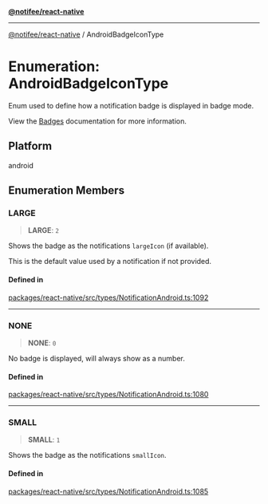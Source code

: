 [**@notifee/react-native**](react-native/reference/index)

***

[@notifee/react-native](react-native/reference/index) / AndroidBadgeIconType

# Enumeration: AndroidBadgeIconType

Enum used to define how a notification badge is displayed in badge mode.

View the [Badges](/react-native/android/appearance#badges) documentation for more information.

## Platform

android

## Enumeration Members

### LARGE

> **LARGE**: `2`

Shows the badge as the notifications `largeIcon` (if available).

This is the default value used by a notification if not provided.

#### Defined in

[packages/react-native/src/types/NotificationAndroid.ts:1092](https://github.com/invertase/notifee/blob/main/packages/react-native/src/types/NotificationAndroid.ts#L1092)

***

### NONE

> **NONE**: `0`

No badge is displayed, will always show as a number.

#### Defined in

[packages/react-native/src/types/NotificationAndroid.ts:1080](https://github.com/invertase/notifee/blob/main/packages/react-native/src/types/NotificationAndroid.ts#L1080)

***

### SMALL

> **SMALL**: `1`

Shows the badge as the notifications `smallIcon`.

#### Defined in

[packages/react-native/src/types/NotificationAndroid.ts:1085](https://github.com/invertase/notifee/blob/main/packages/react-native/src/types/NotificationAndroid.ts#L1085)

